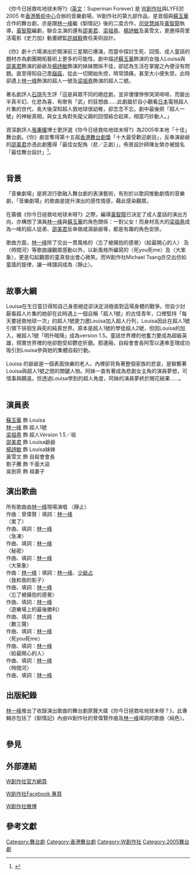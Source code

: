 {{Multiple issues|
{{Copy edit|time=2020-06-22T23:25:12+00:00}}
{{Advert|time=2020-06-22T23:25:12+00:00}}
{{COI|time=2020-06-22T23:25:12+00:00}}

{{Tone|time=2021-03-21T05:23:53+00:00}}
{{POV|time=2021-03-21T05:23:53+00:00}}
}}
{{Infobox
|name         = Infobox/doc
|bodystyle    = 
|title        =你今日拯救咗地球未呀?<br> Superman Forever

|titlestyle   = 
|image        = 
|imagestyle   = 
|caption      = 
|captionstyle = 
|headerstyle  = background:#ccf;
|labelstyle   = background:#ddf;
|datastyle    = 

|header1=
|label1=表演形式
|data1=音樂劇場
|header2=
|label2=演出資料
|data2=2005年4月20日至5 月2 日
[[香港藝術中心|香港藝術中心]]壽臣劇院
|header3=
|label3=場次
|data3=16場
|header4=
|label4=語言
|data4=中文（粵語）
|header5=
|label5=主辦
|data5=W創作社、LYFE
|header6=
|label6=音樂創作及現場演唱
|data6=[[林一峰|林一峰]]
|header7=
|label7=導演
|data7=[[司徒慧焯|司徒慧焯]]、[[黃智龍|黃智龍]]
|header8=
|label8=編劇、監製
|data8=[[黃智龍|黃智龍]]
|header9=
|label9=演員
|data9=[[蘇玉華|蘇玉華]]、[[林一峰|林一峰]]、[[邵美君|邵美君]]、[[梁祖堯|梁祖堯]]、[[楊詩敏|楊詩敏]]、黃雪文、吳劍菲、劉子騰
|header10=
|label10=佈景設計
|data10=陳友榮
|header11=
|label11=燈光設計
|data11=張國永
|header12=
|label12=服裝設計
|data12=梁健棠
|header13=
|label13=美術設計
|data13=[[許誠毅|許誠毅]]
|header14=
|label14=部份音樂創作、鋼琴演奏
|data14=曾偉賢
|header15=
|label15=音響設計
|data15=陳銘健
|header16=
|label16=錄像設計
|data16=[[司徒慧焯|司徒慧焯]]
|header17=
|label17=監製
|data17=廖沛樑
|header18=
|label18=製作經理
|data18=甘玉儀
|header19=
|label19=舞台監督
|data19=李鳳味
|header20=
|label20=執行舞台監督
|data20=王德瑩
|header21=
|label21=宣傳主任
|data21=陳銘匡
|header22=
|label22=海報意念及平面設計
|data22=Kent Fok@tn PEACOCK
|header23=
|label23=海報插圖
|data23=[[許誠毅|許誠毅]]
|header24=
|label24=海報攝影
|data24=RNKN




|belowstyle = background:#ddf;
|below = 
}}

《你今日拯救咗地球未呀?》([[英文|英文]]：Superman Forever) 是 [[W創作社|W創作社]]與LYFE於 2005 年[[香港藝術中心|香港藝術中心]]合辦的音樂劇場，W創作社的第九部作品，是首個與[[蘇玉華|蘇玉華]]合作的舞台劇，亦是跟[[林一峰|林一峰]]繼《馴情記》後的二度合作，[[司徒慧焯|司徒慧焯]]及[[黃智龍|黃智龍]]執導，[[黃智龍|黃智龍]]編劇，聯合主演的還有[[邵美君|邵美君]]、[[梁祖堯|梁祖堯]]、[[楊詩敏|楊詩敏]]及黃雪文，更邀得荷里活電影《史力加》動畫總監[[許誠毅|許誠毅]]擔任美術設計。<br><br>
《你》劇十六場演出於開演前三星期已爆滿，而當中探討生死、回憶、成人童話的題材亦為劇團開拓藝術上更多的可能性。劇中描述[[蘇玉華|蘇玉華]]飾演的女強人Louisa與[[邵美君|邵美君]]飾演的爺爺及[[楊詩敏|楊詩敏]]飾演的妹妹關係不佳，卻認為生活在掌握之內便沒有問題。直至得知自己患[[腦癌|腦癌]]，從此一切開始失控，時常頭痛，甚至大小便失禁。此時卻遇上[[林一峰|林一峰]]飾演的超人一號及[[梁祖堯|梁祖堯]]飾演的超人二號。<br><br>
著名劇評人[[石琪|石琪]]先生評「這是與眾不同的絕症劇，並非悽悽慘慘哭哭啼啼，而變出半真半幻、化悲為喜、有歌有「武」的狂想曲......此劇屬於自小觀看[[日本|日本]]電視超人片集的世代，長大後深知超人救地球很幼稚，卻念念不忘。劇中最後把「超人一號」的神秘真相，與女主角對失蹤父親的回憶結合起來，相當巧妙動人。」<br><br>
資深劇評人[[張秉權|張秉權]]博士更評選《你今日拯救咗地球未呀?》為2005年本地「十佳」舞台劇。《你》劇並奪得第十五屆[[香港舞台劇獎|香港舞台劇獎]]「十大最受歡迎劇目」，反串演爺爺的[[邵美君|邵美君]]亦憑此劇獲得「最佳女配角（悲／正劇）」，佈景設計師陳友榮亦被提名「最佳舞台設計」<ref>{{cite web |url=http://www.hongkongdrama.com/event/7760 |title=存档副本 |accessdate=2015-02-09 |deadurl=yes |archiveurl=https://web.archive.org/web/20150209133326/http://www.hongkongdrama.com/event/7760 |archivedate=2015-02-09 }}</ref>。<br><br>

==背景==

「音樂劇場」是將流行歌融入舞台劇的表演藝術，有別於以歌詞推動劇情的音樂劇，「音樂劇場」的歌曲是提升演出的感性情感，藉此感染觀眾。<br><br>
在籌備《你今日拯救咗地球未呀?》之際，編導[[黃智龍|黃智龍]]已決定了成人童話的演出方向，亦構想了演員[[林一峰|林一峰]]與[[蘇玉華|蘇玉華]]的角色關係：一對父女！而身材高大的[[梁祖堯|梁祖堯]]成為一峰的超人徒弟、[[邵美君|邵美君]]反串做咸濕爺爺等，都是有趣的角色安排。<br><br>
歌曲方面，[[林一峰|林一峰]]除了交出一貫風格的〈忘了被擁抱的感覺〉〈給最開心的人〉 及〈時間河〉等歌曲讓觀眾感動以外，以新風格所編寫的〈死you死me〉及〈大笨象〉，更是勾起觀眾的童真發出會心微笑。而W創作社Michael Tsang亦交出仿如童謠的旋律，讓一峰譜詞成為〈靜止〉。<br><br>

==故事大綱==

Louisa在生日當日得知自己身患絕症卻決定消極面對這場身體的戰爭。但自少討厭看超人片集的她卻在此時遇上一個自稱「超人1號」的古怪青年，口裡堅持「每天要拯救地球一次」的超人1號更力邀Louisa加入超人行列，Louisa因此在超人1號引領下徘徊生與死的純真世界。原本是超人1號的學徒超人2號，但因Louisa的加入，被超人1號「明升暗降」成為version 1.5。童話世界裡的他奮力要成為超級英雄，現實世界裡的他卻飽受抑鬱症折磨。那邊廂，自殺會會長阿雪以連串歪理成功吸引到Louisa參與她的集體自殺行動。<br><br>
Louisa 的爺爺是一個表面快樂的老人，內裡卻背負著整個家族的悲哀，是聯繫著Louisa與超人1號之間的關鍵人物。阿妹一直有著成為悲劇女主角的演員夢想，可惜事與願違。但透過Louisa學到的超人角度，阿妹的演員夢終於開花結果……。<br><br>


==演員表==


[[蘇玉華|蘇玉華]] 飾 Louisa<br>
[[林一峰|林一峰]] 飾 超人1號<br>
[[梁祖堯|梁祖堯]] 飾 超人Version 1.5／祖<br>
[[邵美君|邵美君]] 飾 Louisa爺爺<br>
[[楊詩敏|楊詩敏]] 飾 Louisa妹妹<br>
黃雪文 飾 自殺會會長<br>
劉子騰 飾 千面大盜<br>
吳劍菲 飾 祖妻子<br>


==演出歌曲==

所有歌曲由[[林一峰|林一峰]]現場演唱
〈靜止〉 	<br>
作曲：曾偉賢｜填詞：[[林一峰|林一峰]] <br>
〈累了〉<br>
作曲、填詞：[[林一峰|林一峰]] <br>
〈急凍〉<br>
作曲、填詞：[[林一峰|林一峰]] <br>
〈秘密〉<br>
作曲、填詞：[[林一峰|林一峰]] <br>
〈大笨象〉	<br>
作曲：[[林一峰|林一峰]]｜填詞：[[林一峰|林一峰]]、[[少爺占|少爺占]] <br>
〈我和我的影子〉<br>
作曲、填詞：[[林一峰|林一峰]] <br>
〈忘了被擁抱的感覺〉	<br>
作曲、填詞：[[林一峰|林一峰]] <br>
〈遊樂場上的最後勝利〉	<br>
作曲、填詞：[[林一峰|林一峰]] <br>
〈數三聲〉	<br>
作曲、填詞：[[林一峰|林一峰]] <br>
〈死you死me〉<br>
作曲、填詞：[[林一峰|林一峰]] <br>
〈給最開心的人〉<br> 	
作曲、填詞：[[林一峰|林一峰]] <br>
〈時間河〉	<br>
作曲、填詞：[[林一峰|林一峰]] <br>


==出版紀錄==

[[林一峰|林一峰]]推出了收錄演出歌曲的舞台劇原聲大碟《你今日拯救咗地球未呀？》，此專輯亦包括了《馴情記》內由Ｗ創作社的曾偉賢作曲及[[林一峰|林一峰]]填詞的歌曲〈純色〉。<br><br>



==參見==


==外部連結==

[http://www.wtheatre.org.hk W創作社官方網頁]{{Wayback|url=http://www.wtheatre.org.hk/ |date=20060402233946 }}

[https://www.facebook.com/WTheatre W創作社Facebook 專頁]{{Wayback|url=https://www.facebook.com/WTheatre |date=20190123162853 }}

[http://weibo.com/WTheatre W創作社微博]{{Wayback|url=http://weibo.com/WTheatre |date=20140225161800 }}

{{W創作社}}

[[Category:舞台劇|Category:舞台劇]]
[[Category:香港舞台劇|Category:香港舞台劇]]
[[Category:W創作社|Category:W創作社]]
[[Category:2005舞台劇|Category:2005舞台劇]]


==參考文獻==
{{Reflist|2}}